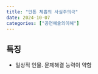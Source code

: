 ```yaml
---
title: "안톤 체홉의 사실주의극"
date: 2024-10-07
categories: ["공연예술의이해"]
---
```


## 특징

- 일상적 인물. 문제해결 능력이 약함
